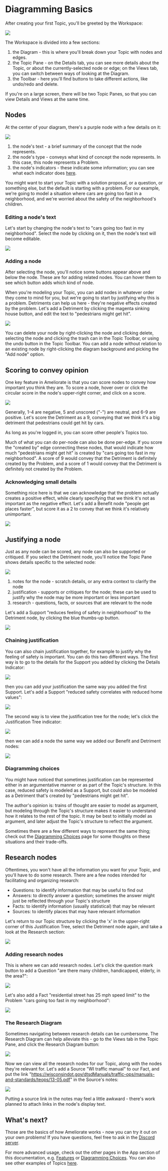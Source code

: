 
# Diagramming Basics

After creating your first Topic, you'll be greeted by the Workspace:

<Image
  src="https://github.com/amelioro/ameliorate/assets/13872370/e0a8b631-d759-4959-9400-e12f52b17531"
  width={832}
  height={500}
/>

The Workspace is divided into a few sections:

1. the Diagram - this is where you'll break down your Topic with nodes and edges.
2. the Topic Pane - on the Details tab, you can see more details about the Topic, or about the currently-selected node or edge; on the Views tab, you can switch between ways of looking at the Diagram.
3. the Toolbar - here you'll find buttons to take different actions, like undo/redo and delete.

<Callout type="info">
  If you're on a large screen, there will be two Topic Panes, so that you can view Details and Views
  at the same time.
</Callout>

## Nodes

At the center of your diagram, there's a purple node with a few details on it:

<Image
  src="https://github.com/amelioro/ameliorate/assets/13872370/5b031702-52ca-499e-aac1-880490d9fb6f"
  width={432}
  height={254}
/>

1. the node's text - a brief summary of the concept that the node represents.
2. the node's type - conveys what kind of concept the node represents. In this case, this node represents a Problem.
3. the node's indicators - these indicate some information; you can see what each indicator does [here](/features/indicators).

You might want to start your Topic with a solution proposal, or a question, or something else, but the default is starting with a problem. For our example, we're going to model a situation where cars are going too fast in a neighborhood, and we're worried about the safety of the neighborhood's children.

### Editing a node's text

Let's start by changing the node's text to "cars going too fast in my neighborhood". Select the node by clicking on it, then the node's text will become editable.

<Image
  src="https://github.com/amelioro/ameliorate/assets/13872370/c4f74efa-41cc-4f32-afdc-6d21841ed0f3"
  width={370}
  height={215}
/>

### Adding a node

After selecting the node, you'll notice some buttons appear above and below the node. These are for adding related nodes. You can hover them to see which button adds which kind of node.

When you're modeling your Topic, you can add nodes in whatever order they come to mind for you, but we're going to start by justifying why this is a problem. Detriments can help us here - they're negative effects created by the problem. Let's add a Detriment by clicking the magenta sinking house button, and edit the text to "pedestrians might get hit".

<Image
  src="https://github.com/amelioro/ameliorate/assets/13872370/12099a44-4162-45c7-9848-4811e77eb802"
  width={293}
  height={328}
/>

<Callout type="info">
  You can delete your node by right-clicking the node and clicking delete, selecting the node and
  clicking the trash can in the Topic Toolbar, or using the undo button in the Topic Toolbar.
</Callout>

<Callout type="info">
  You can add a node without relation to an existing node by right-clicking the diagram background
  and picking the "Add node" option.
</Callout>

## Scoring to convey opinion

One key feature in Ameliorate is that you can score nodes to convey how important you think they are. To score a node, hover over or click the circular score in the node's upper-right corner, and click on a score.

<Image
  src="https://github.com/amelioro/ameliorate/assets/13872370/dc5063e6-a0ec-4d6a-b7fd-a988a166e63e"
  width={316}
  height={325}
/>

Generally, 1-4 are negative, 5 and unscored ("-") are neutral, and 6-9 are positive. Let's score the Detriment as a 9, conveying that we think it's a big detriment that pedestrians could get hit by cars.

<Callout type="info">As long as you're logged in, you can score other people's Topics too.</Callout>

<Callout type="info">
  Much of what you can do per-node can also be done per-edge. If you score the "created by" edge
  connecting these nodes, that would indicate how much "pedestrians might get hit" is created by
  "cars going too fast in my neighborhood". A score of 9 would convey that the Detriment is
  definitely created by the Problem, and a score of 1 would convey that the Detriment is definitely
  not created by the Problem.
</Callout>

### Acknowledging small details

Something nice here is that we can acknowledge that the problem actually creates a positive effect, while clearly specifying that we think it's not as important as the negative effect. Let's add a Benefit node "people get places faster", but score it as a 2 to convey that we think it's relatively unimportant.

<Image
  src="https://github.com/amelioro/ameliorate/assets/13872370/7f7964a1-bfd0-43c2-9aa8-ed02cd92f2cf"
  width={419}
  height={299}
/>

## Justifying a node

Just as any node can be scored, any node can also be supported or critiqued. If you select the Detriment node, you'll notice the Topic Pane shows details specific to the selected node:

<Image
  src="https://github.com/amelioro/ameliorate/assets/13872370/f03ccd09-9407-409b-b9f9-cf81c1b5ec5d"
  width={826}
  height={525}
/>

1. notes for the node - scratch details, or any extra context to clarify the node
2. justification - supports or critiques for the node; these can be used to justify why the node may be more important or less important
3. research - questions, facts, or sources that are relevant to the node

Let's add a Support "reduces feeling of safety in neighborhood" to the Detriment node, by clicking the blue thumbs-up button.

<Image
  src="https://github.com/amelioro/ameliorate/assets/13872370/0a0d4f40-39fa-414e-ab3e-b511727e6372"
  width={811}
  height={506}
/>

### Chaining justification

You can also chain justification together, for example to justify why the feeling of safety is important. You can do this two different ways. The first way is to go to the details for the Support you added by clicking the Details Indicator:

<Image
  src="https://github.com/amelioro/ameliorate/assets/13872370/84659b35-c4b4-4956-9869-a3090ed8e8c7"
  width={377}
  height={174}
/>

then you can add your justification the same way you added the first Support. Let's add a Support "reduced safety correlates with reduced home values":

<Image
  src="https://github.com/amelioro/ameliorate/assets/13872370/0cec2503-7f79-4b8c-a11d-3f00bcd18559"
  width={453}
  height={515}
/>

The second way is to view the justification tree for the node; let's click the Justification Tree indicator:

<Image
  src="https://github.com/amelioro/ameliorate/assets/13872370/0f253a0d-5899-4f9e-aa0d-b775342598c1"
  width={373}
  height={173}
/>

then we can add a node the same way we added our Benefit and Detriment nodes:

<Image
  src="https://github.com/amelioro/ameliorate/assets/13872370/e96678d4-cfc7-4a7f-a4a0-fc36b2bdec48"
  width={832}
  height={165}
/>

### Diagramming choices

You might have noticed that sometimes justification can be represented either in an argumentative manner or as part of the Topic's structure. In this case, reduced safety is modeled as a Support, but could also be modeled as a Detriment that's created by "pedestrians might get hit".

The author's opinion is: trains of thought are easier to model as argument, but modeling through the Topic's structure makes it easier to understand how it relates to the rest of the topic. It may be best to initially model as argument, and later adjust the Topic's structure to reflect the argument.

Sometimes there are a few different ways to represent the same thing; check out the [Diagramming Choices](/diagramming-choices) page for some thoughts on these situations and their trade-offs.

## Research nodes

Oftentimes, you won't have all the information you want for your Topic, and you'll have to do some research. There are a few nodes intended for facilitating and organizing research:

- Questions: to identify information that may be useful to find out
- Answers: to directly answer a question; sometimes the answer might just be reflected through your Topic's structure
- Facts: to identify information (usually statistical) that may be relevant
- Sources: to identify places that may have relevant information

Let's return to our Topic structure by clicking the 'x' in the upper-right corner of this Justification Tree, select the Detriment node again, and take a look at the Research section:

<Image
  src="https://github.com/amelioro/ameliorate/assets/13872370/7d7ef02e-bf8c-420d-8b84-19cd9609fcdc"
  width={786}
  height={516}
/>

### Adding research nodes

This is where we can add research nodes. Let's click the question mark button to add a Question "are there many children, handicapped, elderly, in the area?":

<Image
  src="https://github.com/amelioro/ameliorate/assets/13872370/bf3d9342-9279-4045-9504-1ec0d1e2068f"
  width={361}
  height={186}
/>

Let's also add a Fact "residential street has 25 mph speed limit" to the Problem "cars going too fast in my neighborhood":

<Image
  src="https://github.com/amelioro/ameliorate/assets/13872370/0e91786f-6369-469a-8c8e-9f7c57d83dba"
  width={363}
  height={451}
/>

### The Research Diagram

Sometimes navigating between research details can be cumbersome. The Research Diagram can help alleviate this - go to the Views tab in the Topic Pane, and click the Research Diagram button:

<Image
  src="https://github.com/amelioro/ameliorate/assets/13872370/090fad3e-6aed-4268-aefe-9e0b17bfcad2"
  width={820}
  height={575}
/>

Now we can view all the research nodes for our Topic, along with the nodes they're relevant for. Let's add a Source "WI traffic manual" to our Fact, and put the link "https://wisconsindot.gov/dtsdManuals/traffic-ops/manuals-and-standards/teops/13-05.pdf" in the Source's notes:

<Image
  src="https://github.com/amelioro/ameliorate/assets/13872370/26da4210-0533-4ec8-b39a-ed97ff6fdf4c"
  width={818}
  height={563}
/>

<Callout type="info">
  Putting a source link in the notes may feel a little awkward - there's work planned to attach
  links in the node's display text.
</Callout>

## What's next?

Those are the basics of how Ameliorate works - now you can try it out on your own problems! If you have questions, feel free to ask in the [Discord server](https://discord.gg/3KhdyJkTWT).

For more advanced usage, check out the other pages in the App section of this documentation, e.g. [Features](/features) or [Diagramming Choices](/diagramming-choices). You can also see other examples of Topics [here](https://ameliorate.app/examples).
